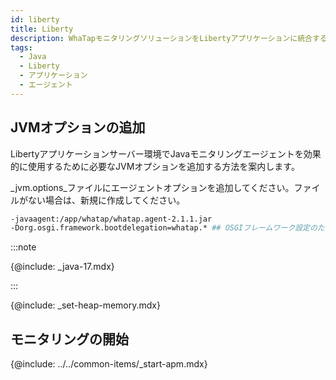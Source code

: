 ```yaml
---
id: liberty
title: Liberty
description: WhaTapモニタリングソリューションをLibertyアプリケーションに統合するためのJVM(Java Virtual Machine) オプションの追加方法についての詳細な案内を提供します。ユーザーは本文書を通じて、Javaエージェントのインストール後、Libertyアプリケーションの性能および可用性モニタリングのために必要なJVM設定を適用する方法を段階別に確認することができます。エージェントのインストール過程の中で必須JVMオプションの構成とLibertyとの円滑な統合のための最適な設定方法、ヒストグラムの照会方法が含まれています。
tags:
  - Java
  - Liberty
  - アプリケーション
  - エージェント
---
```


## JVMオプションの追加

Libertyアプリケーションサーバー環境でJavaモニタリングエージェントを効果的に使用するために必要なJVMオプションを追加する方法を案内します。

_jvm.options_ファイルにエージェントオプションを追加してください。ファイルがない場合は、新規に作成してください。

```bash title=/wasliberty/usr/servers/defaultServer/jvm.options {2} showLineNumbers
-javaagent:/app/whatap/whatap.agent-2.1.1.jar
-Dorg.osgi.framework.bootdelegation=whatap.* ## OSGIフレームワーク設定のための追加オプション##
```

:::note

{@include: _java-17.mdx} 

:::

{@include: _set-heap-memory.mdx} 

## モニタリングの開始

{@include: ../../common-items/_start-apm.mdx} 
